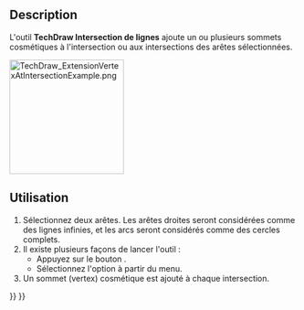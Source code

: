 <languages/>

{{Docnav/fr
|[[TechDraw_ExtensionThreadBoltBottom/fr|Filetage]]
|[[TechDraw_CommandAddOffsetVertex/fr|Ajouter un sommet décalé]]
|[[TechDraw_Workbench/fr|Atelier TechDraw]]
|IconL=TechDraw_ExtensionThreadBoltBottom.svg
|IconR=TechDraw_CommandAddOffsetVertex.svg
|IconC=Workbench_TechDraw.svg
}}

{{GuiCommand/fr
|Name=TechDraw ExtensionVertexAtIntersection
|Name/fr=TechDraw Intersection de lignes
|MenuLocation=TechDraw → Extensions : taraudages/filetages → Intersection de lignes
|Workbenches=[[TechDraw_Workbench/fr|TechDraw]]
|Shortcut=
|Version=0.20
|SeeAlso=
}}

==Description==

L'outil '''TechDraw Intersection de lignes''' ajoute un ou plusieurs sommets cosmétiques à l'intersection ou aux intersections des arêtes sélectionnées.

[[Image:TechDraw_ExtensionVertexAtIntersectionExample.png|200px]]
{{Caption|À droite, deux sommets cosmétiques ajoutés}}

<span id="Usage"></span>
==Utilisation==

# Sélectionnez deux arêtes. Les arêtes droites seront considérées comme des lignes infinies, et les arcs seront considérés comme des cercles complets.
# Il existe plusieurs façons de lancer l'outil :
#* Appuyez sur le bouton {{Button|[[Image:TechDraw_ExtensionVertexAtIntersection.svg|16px]] [[TechDraw ExtensionVertexAtIntersection/fr|Intersection de lignes]]}}.
#* Sélectionnez l'option {{MenuCommand|TechDraw → Extensions : taraudages/filetages → [[Image:TechDraw_ExtensionVertexAtIntersection.svg|16px]] Intersection de lignes}} à partir du menu.
# Un sommet (vertex) cosmétique est ajouté à chaque intersection.


{{Docnav/fr
|[[TechDraw_ExtensionThreadBoltBottom/fr|Filetage]]
|[[TechDraw_CommandAddOffsetVertex/fr|Ajouter un sommet décalé]]
|[[TechDraw_Workbench/fr|Atelier TechDraw]]
|IconL=TechDraw_ExtensionThreadBoltBottom.svg
|IconR=TechDraw_CommandAddOffsetVertex.svg
|IconC=Workbench_TechDraw.svg
}}

{{TechDraw_Tools_navi{{#translation:}}}}
{{Userdocnavi{{#translation:}}}}